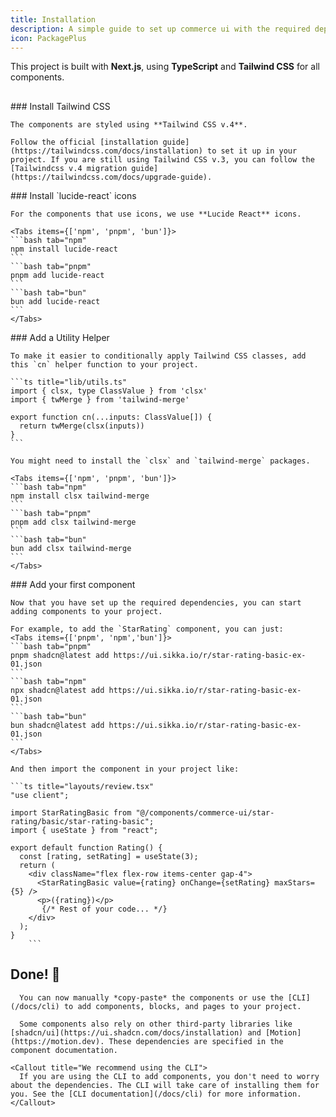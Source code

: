 ```yaml
---
title: Installation
description: A simple guide to set up commerce ui with the required dependencies and structure.
icon: PackagePlus
---
```


This project is built with **Next.js**, using **TypeScript** and **Tailwind CSS** for all components.

## 

<Steps>
  <Step>
    ### Install Tailwind CSS

    The components are styled using **Tailwind CSS v.4**.

    Follow the official [installation guide](https://tailwindcss.com/docs/installation) to set it up in your project. If you are still using Tailwind CSS v.3, you can follow the [Tailwindcss v.4 migration guide](https://tailwindcss.com/docs/upgrade-guide).
  </Step>

  <Step>
    ### Install `lucide-react` icons

    For the components that use icons, we use **Lucide React** icons.

    <Tabs items={['npm', 'pnpm', 'bun']}>
    ```bash tab="npm"
    npm install lucide-react
    ```
    ```bash tab="pnpm"
    pnpm add lucide-react
    ```
    ```bash tab="bun"
    bun add lucide-react
    ```
    </Tabs>
  </Step>

  <Step>
    ### Add a Utility Helper

    To make it easier to conditionally apply Tailwind CSS classes, add this `cn` helper function to your project.

    ```ts title="lib/utils.ts"
    import { clsx, type ClassValue } from 'clsx'
    import { twMerge } from 'tailwind-merge'

    export function cn(...inputs: ClassValue[]) {
      return twMerge(clsx(inputs))
    }
    ```
    
    You might need to install the `clsx` and `tailwind-merge` packages.

    <Tabs items={['npm', 'pnpm', 'bun']}>
    ```bash tab="npm"
    npm install clsx tailwind-merge
    ```
    ```bash tab="pnpm"
    pnpm add clsx tailwind-merge
    ```
    ```bash tab="bun"
    bun add clsx tailwind-merge
    ```
    </Tabs>
    
  </Step>

  <Step>
   ### Add your first component

    Now that you have set up the required dependencies, you can start adding components to your project.
    
    For example, to add the `StarRating` component, you can just:
    <Tabs items={['pnpm', 'npm','bun']}>
    ```bash tab="pnpm"
    pnpm shadcn@latest add https://ui.sikka.io/r/star-rating-basic-ex-01.json
    ```
    ```bash tab="npm"
    npx shadcn@latest add https://ui.sikka.io/r/star-rating-basic-ex-01.json
    ```
    ```bash tab="bun"
    bun shadcn@latest add https://ui.sikka.io/r/star-rating-basic-ex-01.json
    ```
    </Tabs>

    And then import the component in your project like: 

    ```ts title="layouts/review.tsx"
    "use client";

    import StarRatingBasic from "@/components/commerce-ui/star-rating/basic/star-rating-basic";
    import { useState } from "react";

    export default function Rating() {
      const [rating, setRating] = useState(3);
      return (
        <div className="flex flex-row items-center gap-4">
          <StarRatingBasic value={rating} onChange={setRating} maxStars={5} />
          <p>({rating})</p>
           {/* Rest of your code... */}
        </div>
      );
    }
        ```




  

  <Step>

  ## Done! 🎉
      
      You can now manually *copy-paste* the components or use the [CLI](/docs/cli) to add components, blocks, and pages to your project.

      Some components also rely on other third-party libraries like [shadcn/ui](https://ui.shadcn.com/docs/installation) and [Motion](https://motion.dev). These dependencies are specified in the component documentation.

    <Callout title="We recommend using the CLI">
      If you are using the CLI to add components, you don't need to worry about the dependencies. The CLI will take care of installing them for you. See the [CLI documentation](/docs/cli) for more information.
    </Callout>
  
  </Step>

  </Step>
</Steps>





